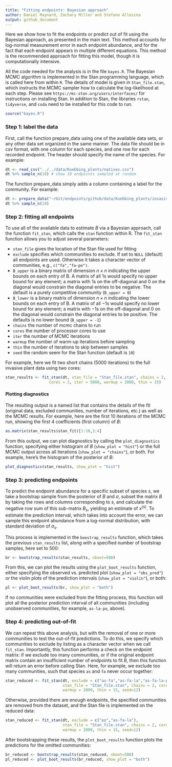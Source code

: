 ```yaml
---
title: "Fitting endpoints: Bayesian approach"
author: Daniel Maynard, Zachary Miller and Stefano Allesina
output: github_document
---
```



Here we show how to fit the endpoints or predict out of fit using the Bayesian approach, as presented in the main text. This method accounts for log-normal measurement error in each endpoint abundance, and for the fact that each endpoint appears in multiple different equations. This method is the recommended approach for fitting this model, though it is computationally intensive.


All the code needed for the analysis is in the file `bayes.R`. The Bayesian MCMC algorithm is implemented in the Stan programming language, which is called here from within `R`. The details of model is given in `Stan_file.stan`, which instructs the MCMC sampler how to calculate the log-likelihood at each step. Please see `https://mc-stan.org/users/interfaces/` for instructions on installing Stan. In addition to Stan, the libraries `rstan`, `tidyverse`, and `coda` need to be installed for this code to run. 



```r
source("bayes.R")
```


### Step 1: label the data

First, call the function prepare_data using one of the available data sets, or any other data set organized in the same manner. The data file should be in csv format, with one column for each species, and one row for each recorded endpoint. The header should specify the name of the species. For example:

```r
dt <- read_csv("../../data/Kuebbing_plants/natives.csv")
dt %>% sample_n(10) # show 10 endpoints sampled at random
```

The function prepare_data simply adds a column containing a label for the community. For example:

```r
dt <- prepare_data("~/Git/endpoints/github/data/Kuebbing_plants/invasives.csv")
dt %>% sample_n(10)
```


### Step 2: fitting all endpoints

To use all of the available data to estimate $B$ via a Bayesian approach, call the function `fit_stan`, which calls the `stan` function within R. The `fit_stan` function allows you to adjust several parameters:


- `stan_file` gives the location of the Stan file used for fitting
-  `exclude` specifies which communities to exclude. If set to `NULL` (default) all endpoints are used. Otherwise it takes a character vector of communities, e.g., `c("fa","fa-po")`.
- `B_upper` is a binary matrix of dimension $n\times n$ indicating the upper bounds on each entry of B. A matrix of all $1$s would specify no upper bound for any element; a matrix with $1$s on the off-diagonal and $0$ on the diagonal would constrain the diagonal entries to be negative. The default is a purely competitive community (`B_upper = 0`)
- `B_lower` is a binary matrix of dimension $n\times n$ indicating the lower bounds on each entry of B. A matrix of all $-1$s would specify no lower bound for any element; a matrix with $-1$s on the off-diagonal and $0$ on the diagonal would constrain the diagonal entries to be positive. The defaults is no lower bound (`B_upper = -1`)
- `chains` the number of mcmc chains to run
- `cores` the number of processor cores to use
- `iter` the number of MCMC iterations
-  `warmup` the number of warm-up iterations before sampling
- `thin` the number of iterations to skip between samples
-  `seed` the random seem for the Stan function (default is `10`)
	
	
For example, here we fit two short chains (5000 iterations) to the full invasive plant data using two cores: 
```r
stan_results <- fit_stan(dt, stan_file = "Stan_file.stan", chains = 2, 
				   cores = 2, iter = 5000, warmup = 2000, thin = 15)
```

#### Plotting diagnostics

The resulting output is a named list that contains the details of the fit (original data, excluded communities, number of iterations, etc.) as well as the MCMC results. For example, here are the first 10 iterations of the MCMC run, showing the first 4 coefficients (first column) of $B$:

```r
as.matrix(stan_results$stan_fit)[1:10,1:4]
```


From this output, we can plot diagnostics by calling the `plot_diagnostics` function, specifying either histogram of $B$ (`show_plot = "hist"`) or the full MCMC output across all iterations (`show_plot = "chains"`), or both. For example, here's the histogram of the posterior of $B$:

```r
plot_diagnostics(stan_results, show_plot = "hist") 
```


### Step 3: predicting endpoints

To predict the endpoint abundance for a specific subset of species $s$, we take a bootstrap sample from the posterior of $B$ and $\sigma$, subset the matrix $B$ by taking the rows and columns corresponding to $s$, and calculate the negative row sum of this sub-matrix $B_s$, yielding an estimate of $x^{(s)}$. To estimate the prediction interval, which takes into account the error, we can sample this endpoint abundance from a log-normal distribution, with standard deviation of $\sigma_s$. 

This process is implemented in the `boostrap_results` function, which takes the previous `stan_results` list, along with a specified number of bootstrap samples, here set to 500:

```r
br <- bootstrap_results(stan_results, nboot=500)
```

From this, we can plot the results using the `plot_boot_results` function, either specifying the observed vs. predicted plot (`show_plot = "obs_pred"`) or the violin plots of the prediction intervals (`show_plot = "violin"`), or both:

```r
pl <- plot_boot_results(br, show_plot = "both")
```

If no communities were excluded from the fitting process, this function will plot all the posterior prediction interval of all communities (including unobserved communities, for example, `as-la-po`, above).

### Step 4: predicting out-of-fit

We can repeat this above analysis, but with the removal of one or more communities to test the out-of-fit predictions. To do this, we specify which communities to exclude by listing as a character vector when we call `fit_stan`. Importantly, this function performs a check on the endpoint matrix: if we exclude too many communities, or if the original endpoint matrix contain an insufficient number of endpoints to fit $B$, then this function will return an error before calling Stan. Here, for example, we exclude too many communities, such that species `as` and `fa` never occur together:

```r
stan_reduced <- fit_stan(dt, exclude = c("as-fa","as-fa-la","as-fa-la-po"),
						 stan_file = "Stan_file.stan", chains = 2, cores = 2, iter = 5000, 
						 warmup = 2000, thin = 15, seed=12)
```

Otherwise, provided there are enough endpoints, the specified communities are removed from the dataset, and the Stan file is implemented on the reduced data:

```r
stan_reduced <- fit_stan(dt, exclude = c("po","as-fa-la"),
						 stan_file = "Stan_file.stan", chains = 2, cores = 2, iter = 5000, 
						 warmup = 2000, thin = 15, seed=12)
```

After bootstrapping these results, the `plot_boot_results` function plots the predictions for the omitted communities:

```r
br_reduced <- bootstrap_results(stan_reduced, nboot=500)
pl_reduced <- plot_boot_results(br_reduced, show_plot = "both")
```


